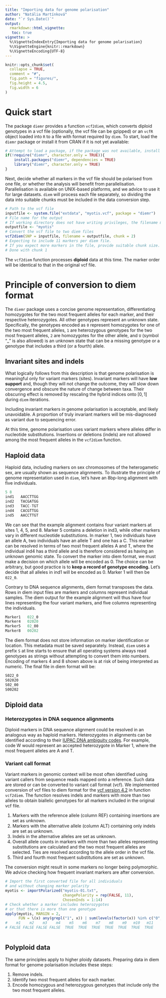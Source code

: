 ---
title: "Importing data for genome polarisation"
author: "Natália Martínková"
date: "`r Sys.Date()`"
output: 
  rmarkdown::html_vignette:
   toc: true
vignette: >
  %\VignetteIndexEntry{Importing data for genome polarisation}
  %\VignetteEngine{knitr::rmarkdown}
  %\VignetteEncoding{UTF-8}
---

```{r, include = FALSE}
knitr::opts_chunk$set(
  collapse = TRUE,
  comment = "#",
  fig.path = "figures/",
  fig.height = 4.5, 
  fig.width = 6 
)
```

# Quick start
The package `diemr` provides a function `vcf2diem`, which converts diploid genotypes in a vcf file (optionally, the vcf file can be gzipped) or an `vcfR` object loaded into `R` to a file with format required by `diem`.  To start, load the `diemr` package or install it from CRAN if it is not yet available:

```{r, setup, eval = FALSE}
# Attempt to load a package, if the package was not available, install and load
if(!require("diemr", character.only = TRUE)){
    install.packages("diemr", dependencies = TRUE)
    library("diemr", character.only = TRUE)
}
```

Next, decide whether all markers in the vcf file should be polarised from one file, or whether the analysis will benefit from parallelisation. Parallelisation is available on UNIX-based platforms, and we advice to use it for large datasets. `diem` will process each file separately, so dividing the data into suitable chunks must be included in the data conversion step.

```{r, eval = FALSE}
# Path to the vcf file
inputfile <- system.file("extdata", "myotis.vcf", package = "diemr")
# File name for the output
# If working directory does not have writing privileges, the filename must include a path to a suitable folder
outputfile <- "myotis"
# Convert the vcf file to two diem files
vcf2diem(SNP = inputfile, filename = outputfile, chunk = 2)
# Expecting to include 11 markers per diem file.
# If you expect more markers in the file, provide suitable chunk size.
# Done with chunk 1
```

The `vcf2diem` function processes **diploid** data at this time. The marker order will be identical to that in the original vcf file. 




# Principle of conversion to diem format

The `diemr` package uses a concise genome representation, differentiating homozygotes for the two most frequent alleles for each marker, and their respective heterozygotes. All other genotypes represent an unknown state. Specifically, the genotypes encoded as `0` represent homozygotes for one of the two most frequent alleles, 
`1` are heterozygous genotypes for the two most frequent alleles, 
`2` are homozygotes for the other allele, 
and `U` (symbol "_" is also allowed) is an unknown state that can be a missing genotype or a genotype that includes a third (or a fourth) allele.

## Invariant sites and indels

What logically follows from this description is that genome polarisation is meaningful only for variant markers (sites). Invariant markers will have **low support** and, though they will not change the outcome, they will slow down convergence and obscure the nature of change between taxa. Their obscuring effect is removed by rescaling the hybrid indices onto $[0,1]$ during `diem` iterations.

Including invariant markers in genome polarisation is acceptable, and likely unavoidable. A proportion of truly invariant markers will be mis-diagnosed as variant due to sequencing error.

At this time, genome polarisation uses variant markers where alleles differ in nucleotide substitutions. Insertions or deletions (indels) are not allowed among the most frequent alleles in the `vcf2diem` function. 


## Haploid data

Haploid data, including markers on sex chromosomes of the heterogametic sex, are usually shown as sequence alignments. To illustrate the principle of genome representation used in `diem`, let's have an 8bp-long alignment with five individuals. 

```{r, eval = FALSE}
5 8
ind1   AACCTTGG
ind2   TACGATGG
ind3   TACC-TGT
ind4   CACGTTGG
ind5   AACCTTGT
```
We can see that the example alignment contains four variant markers at sites 1, 4, 5, and 8. Marker 5 contains a deletion in ind3, while other markers vary in different nucleotide substitutions. In marker 1, two individuals have an allele A, two individuals have an allele T and one has a C. This marker can be resolved in terms of two most frequent alleles A and T, where the individual ind4 has a third allele and is therefore considered as having an unknown genomic state. To convert the marker into diem format, we must make a decision on which allele will be encoded as 0. The choice can be arbitrary, but good practice is to **keep a record of genotype encoding.** Let's decide that all alleles in ind1 will be encoded as 0. Marker 1 will then be `022_0`.

Contrary to DNA sequence alignments, diem format transposes the data. Rows in diem input files are markers and columns represent individual samples. The diem output for the example alignment will thus have four lines representing the four variant markers, and five columns representing the individuals. 

```{r, eval = FALSE}
Marker1   022_0
Marker4   02020
Marker5   02_00
Marker8   00202
```

The diem format does not store information on marker identification or location. This metadata must be saved separately. Instead, `diem` uses a prefix `S` at line starts to ensure that all operating systems always read genotypes as strings without attempting to convert them into numbers. Encoding of markers 4 and 8 shown above is at risk of being interpreted as numeric. The final file in diem format will be:

```{r, eval = FALSE}
S022_0
S02020
S02_00
S00202
```







## Diploid data
### Heterozygotes in DNA sequence alignments
Diploid markers in DNA sequence alignment could be resolved in an analogous way as haploid markers. Heterozygotes in alignments can be identified according to their [IUPAC DNA ambiguity codes](https://www.ncbi.nlm.nih.gov/pmc/articles/PMC2865858/table/T1/). For example, code W would represent an accepted heterozygote in Marker 1, where the most frequent alleles are A and T.


### Variant call format

Variant markers in genomic context will be most often identified using variant callers from sequence reads mapped onto a reference. Such data are stored or can be converted to variant call format (vcf). We implemented conversion of vcf files to diem format for the [vcf version 4.2](https://github.com/samtools/hts-specs/blob/master/VCFv4.2.pdf) in function `vcf2diem`. The function resolves indels and markers with more than two alleles to obtain biallelic genotypes for all markers included in the original vcf file.

1. Markers with the reference allele (column REF) containing insertions are set as unknown.
1. Markers with the alternative allele (column ALT) containing only indels are set as unknown.
1. Indels in the alternative alleles are set as unknown.
1. Overall allele counts in markers with more than two alleles representing substitutions are calculated and the two most frequent alleles are selected. Ties are resolved according to the allele order in the vcf file. 
1. Third and fourth most frequent substitutions are set as unknown. 

The conversion might result in some markers no longer being polymorphic. We advice checking how frequent invariant markers are after conversion.

```{r, eval = FALSE}
# Import the first converted file for all individuals 
# and without changing marker polarity
myotis <- importPolarized("myotis-01.txt", 
                          changePolarity = rep(FALSE, 11), 
                          ChosenInds = 1:14)
# Check whether a marker includes heterozygotes 
# or that there is more than one genotype
apply(myotis, MARGIN = 2, 
      FUN = \(x) any(grepl("1", x)) | sum(levels(factor(x)) %in% c("0", "1", "2")) > 1) 
#    m1    m2    m3    m4    m5    m6    m7    m8    m9   m10   m11 
# FALSE FALSE FALSE FALSE  TRUE  TRUE  TRUE  TRUE  TRUE  TRUE  TRUE 
         
```


## Polyploid data

The same principles apply to higher ploidy datasets. Preparing data in diem format for genome polarisation includes these steps:

1. Remove indels.
1. Identify two most frequent alleles for each marker.
1. Encode homozygous and heterozygous genotypes that include only the two most frequent alleles.








